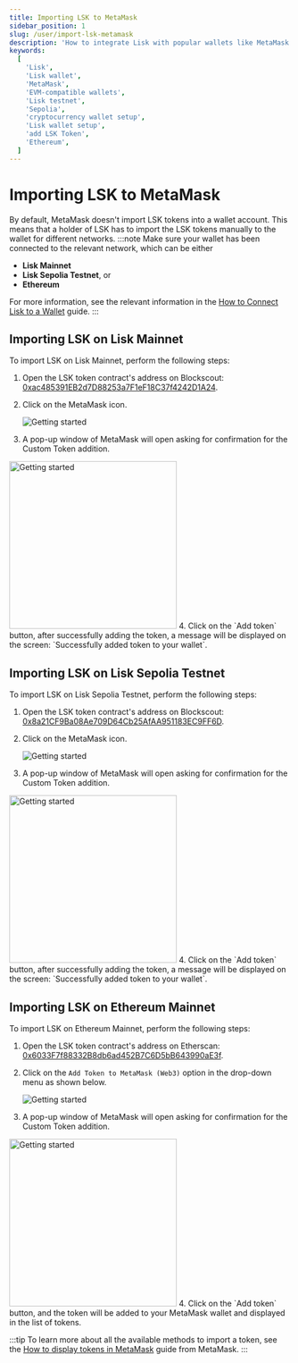 ```yaml
---
title: Importing LSK to MetaMask
sidebar_position: 1
slug: /user/import-lsk-metamask
description: 'How to integrate Lisk with popular wallets like MetaMask.'
keywords:
  [
    'Lisk',
    'Lisk wallet',
    'MetaMask',
    'EVM-compatible wallets',
    'Lisk testnet',
    'Sepolia',
    'cryptocurrency wallet setup',
    'Lisk wallet setup',
    'add LSK Token',
    'Ethereum',
  ]
---
```


# Importing LSK to MetaMask
By default, MetaMask doesn't import LSK tokens into a wallet account. 
This means that a holder of LSK has to import the LSK tokens manually to the wallet for different networks.
:::note
Make sure your wallet has been connected to the relevant network, which can be either
- **Lisk Mainnet**
- **Lisk Sepolia Testnet**, or
- **Ethereum**

For more information, see the relevant information in the [How to Connect Lisk to a Wallet](connecting-to-a-wallet) guide.
:::

## Importing LSK on Lisk Mainnet

To import LSK on Lisk Mainnet, perform the following steps:

1. Open the LSK token contract's address on Blockscout: [0xac485391EB2d7D88253a7F1eF18C37f4242D1A24](https://blockscout.lisk.com/token/0xac485391EB2d7D88253a7F1eF18C37f4242D1A24).
2. Click on the MetaMask icon.

    <img src="/img/docs/import-lsk/clickMetaMask.png" alt="Getting started"  /> 
3. A pop-up window of MetaMask will open asking for confirmation for the Custom Token addition.
  <img src="/img/docs/import-lsk/confimAddition.png" alt="Getting started" width="300px" />
4. Click on the `Add token` button, after successfully adding the token, a message will be displayed on the screen: `Successfully added token to your wallet`.

## Importing LSK on Lisk Sepolia Testnet

To import LSK on Lisk Sepolia Testnet, perform the following steps:

1. Open the LSK token contract's address on Blockscout: [0x8a21CF9Ba08Ae709D64Cb25AfAA951183EC9FF6D](https://sepolia-blockscout.lisk.com/token/0x8a21CF9Ba08Ae709D64Cb25AfAA951183EC9FF6D).
2. Click on the MetaMask icon.

    <img src="/img/docs/import-lsk/clickMetaMask2.png" alt="Getting started"  /> 
3. A pop-up window of MetaMask will open asking for confirmation for the Custom Token addition.
  <img src="/img/docs/import-lsk/confimAddition.png" alt="Getting started" width="300px" />
4. Click on the `Add token` button, after successfully adding the token, a message will be displayed on the screen: `Successfully added token to your wallet`.

## Importing LSK on Ethereum Mainnet

To import LSK on Ethereum Mainnet, perform the following steps:

1. Open the LSK token contract's address on Etherscan: [0x6033F7f88332B8db6ad452B7C6D5bB643990aE3f](https://etherscan.io/token/0x6033f7f88332b8db6ad452b7c6d5bb643990ae3f).
2. Click on the `Add Token to MetaMask (Web3)` option in the drop-down menu as shown below.

    <img src="/img/docs/import-lsk/clickMetaMask3.png" alt="Getting started"  /> 
3. A pop-up window of MetaMask will open asking for confirmation for the Custom Token addition.
  <img src="/img/docs/import-lsk/confirmAddition2.png" alt="Getting started" width="300px" />
4. Click on the `Add token` button, and the token will be added to your MetaMask wallet and displayed in the list of tokens.


:::tip
To learn more about all the available methods to import a token, see the [How to display tokens in MetaMask](https://support.metamask.io/managing-my-tokens/custom-tokens/how-to-display-tokens-in-metamask/) guide from MetaMask.
:::
